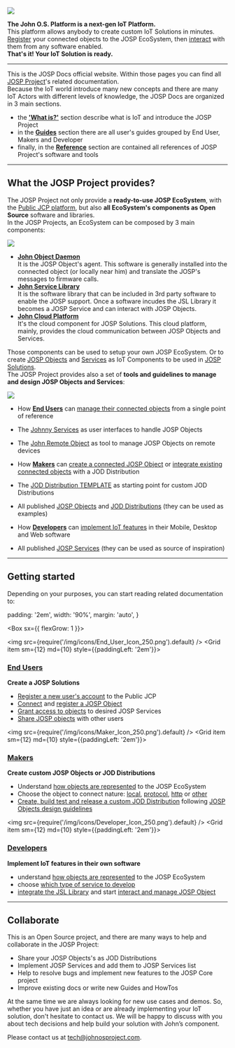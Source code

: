 <div style={{
  textAlign: 'center',
  margin: '48px 0'
}}>
  <img
    src={require('/img/logo/logo_text_full_500.png').default}
  />
</div>

**The John O.S. Platform is a next-gen IoT Platform.**<br/>
This platform allows anybody to create custom IoT Solutions in minutes.
[Register](/guides/end_users/new_objects/register_object) your connected objects to the JOSP EcoSystem, then [interact](/guides/end_users/manage_services/use_objects) with them from any software enabled.<br/>
**That's it! Your IoT Solution is ready.**

---

This is the JOSP Docs official website.
Within those pages you can find all [JOSP Project](/what/josp/)'s related documentation.<br/>
Because the IoT world introduce many new concepts and there are many IoT Actors with different levels of knowledge, the JOSP Docs are organized in 3 main sections.

* the **['What is?'](/what)** section describe what is IoT and introduce the JOSP Project
* in the **[Guides](/guides)** section there are all user's guides grouped by End User, Makers and Developer
* finally, in the **[Reference](/references)** section are contained all references of JOSP Project's software and tools

---

## What the JOSP Project provides?

The JOSP Project not only provide a **ready-to-use JOSP EcoSystem**, with the [Public JCP platform](/references/josp/jcp/public_jcp), but also **all EcoSystem's components as Open Source** software and libraries.<br/>
In the JOSP Projects, an EcoSystem can be composed by 3 main components:

<div style={{
  textAlign: 'center',
  margin: '48px 0',
  maxWidth: '500px',
  margin: '2em auto'
}}>
  <img
    src={require('/Index_BasicIoTEcoSystem.png').default}
  />
</div>

* **[John Object Daemon](/references/josp/jod/)**<br/>
  It is the JOSP Object's agent.
  This software is generally installed into the connected object (or locally near him) and translate the JOSP's messages to firmware calls.
* **[John Service Library](/references/josp/jsl/)**<br/>
  It is the software library that can be included in 3rd party software to enable the JOSP support.
  Once a software incudes the JSL Library it becomes a JOSP Service and can interact with JOSP Objects.
* **[John Cloud Platform](/references/josp/jcp/)**<br/>
  It's the cloud component for JOSP Solutions.
  This cloud platform, mainly, provides the cloud communication between JOSP Objects and Services.

Those components can be used to setup your own JOSP EcoSystem.
Or to create [JOSP Objects](/what/josp/object) and [Services](/what/josp/service) as IoT Components to be used in [JOSP Solutions](/what/josp/solution).<br/>
The JOSP Project provides also a set of **tools and guidelines to manage and design JOSP Objects and Services**:

<div style={{
  textAlign: 'center',
  margin: '48px 0',
  maxWidth: '600px',
  margin: '2em auto'
}}>
  <img
    src={require('/Index_IoTEcoSystemAndActors.png').default}
  />
</div>

* How **[End Users](/what/josp/actors/end_user)** can [manage their connected objects](/guides/end_users/manage_objects) from a single point of reference
* The [Johnny Services](/references/jsl_services/#johnny-services) as user interfaces to handle JOSP Objects
* The [John Remote Object](/references/tools/john_object_remote/) as tool to manage JOSP Objects on remote devices


* How **[Makers](/what/josp/actors/maker)** can [create a connected JOSP Object](/guides/makers/object_integration/create_object) or [integrate existing connected objects](/guides/makers/design_objects/create_distribution) with a JOD Distribution
* The [JOD Distribution TEMPLATE](/references/tools/jod_dist_template/) as starting point for custom JOD Distributions
* All published [JOSP Objects](/references/jod_dists/#real-physical-objects) and [JOD Distributions](/references/jod_dists/) (they can be used as examples)


* How **[Developers](/what/josp/actors/developer)** can [implement IoT features](/guides/developers/interact_with_objects/initialize_jsl) in their Mobile, Desktop and Web software
* All published [JOSP Services](/references/jsl_services/) (they can be used as source of inspiration)

---

## Getting started

Depending on your purposes, you can start reading related documentation to:


padding: '2em',
width: '90%',
margin: 'auto',
}

<Box sx={{ flexGrow: 1 }}>
<Grid container spacing={2}
direction="row"
justifyContent="left"
alignItems="stretch">
<Grid item sm={12}>
<Paper style={paper_style}>

<Grid container
direction="row"
justifyContent="left"
alignItems="center">
<Grid item sm={12} md={2}>
<img src={require('/img/icons/End_User_Icon_250.png').default} />
</Grid>
<Grid item sm={12} md={10} style={{paddingLeft: '2em'}}>

### [End Users](/guides/end_users/)

**Create a JOSP Solutions**

* [Register a new user's account](/) to the Public JCP
* [Connect](/) and [register a JOSP Object](/)
* [Grant access to objects](/) to desired JOSP Services
* [Share JOSP objects](/) with other users


</Grid>
</Grid>
</Paper>
</Grid>
<Grid item sm={12}>
<Paper style={paper_style}>

<Grid container
direction="row"
justifyContent="left"
alignItems="center">
<Grid item sm={12} md={2}>
<img src={require('/img/icons/Maker_Icon_250.png').default} />
</Grid>
<Grid item sm={12} md={10} style={{paddingLeft: '2em'}}>

### [Makers](/guides/makers/)

**Create custom JOSP Objects or JOD Distributions**

* Understand [how objects are represented](/) to the JOSP EcoSystem
* Choose the object to connect nature: [local](/), [protocol](/), [http](/) or [other](/)
* [Create, build test and release a custom JOD Distribution](/) following [JOSP Objects design guidelines](/)


</Grid>
</Grid>
</Paper>
</Grid>
<Grid item sm={12}>
<Paper style={paper_style}>

<Grid container
direction="row"
justifyContent="left"
alignItems="center">
<Grid item sm={12} md={2}>
<img src={require('/img/icons/Developer_Icon_250.png').default} />
</Grid>
<Grid item sm={12} md={10} style={{paddingLeft: '2em'}}>

### [Developers](/guides/developers/)

**Implement IoT features in their own software**

* understand [how objects are represented](/) to the JOSP EcoSystem
* choose [which type of service to develop](/)
* [integrate the JSL Library](/) and start [interact and manage JOSP Object](/)


</Grid>
</Grid>
</Paper>
</Grid>
</Grid>
</Box>

---

## Collaborate

This is an Open Source project, and there are many ways to help and collaborate in the JOSP Project:

* Share your JOSP Objects's as JOD Distributions
* Implement JOSP Services and add them to JOSP Services list
* Help to resolve bugs and implement new features to the JOSP Core project
* Improve existing docs or write new Guides and HowTos

At the same time we are always looking for new use cases and demos.
So, whether you have just an idea or are already implementing your IoT solution, don't hesitate to contact us.
We will be happy to discuss with you about tech decisions and help build your solution with John’s component.

Please contact us at [tech@johnosproject.com](mailto:tech@johnosproject.com).
